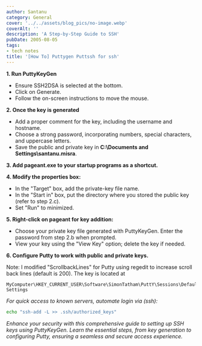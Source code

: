 ```yaml
---
author: Santanu
category: General
cover: '../../assets/blog_pics/no-image.webp'
coverAlt: ''
description: 'A Step-by-Step Guide to SSH' 
pubDate: 2005-08-05
tags:
- tech notes
title: '[How To] Puttygen Puttssh for ssh'
---
```

**1. Run PuttyKeyGen**

-  Ensure SSH2DSA is selected at the bottom.
-  Click on Generate.
-  Follow the on-screen instructions to move the mouse.

**2. Once the key is generated**

-  Add a proper comment for the key, including the username and hostname.
-  Choose a strong password, incorporating numbers, special characters, and uppercase letters.
-  Save the public and private key in **C:\\Documents and Settings\\santanu.misra**.

**3. Add pageant.exe to your startup programs as a shortcut.**

**4. Modify the properties box:**

- In the "Target" box, add the private-key file name.
-  In the "Start in" box, put the directory where you stored the public key (refer to step 2.c).
-  Set "Run" to minimized.

**5. Right-click on pageant for key addition:**

-  Choose your private key file generated with PuttyKeyGen. Enter the password from step 2.b when prompted.
-  View your key using the "View Key" option; delete the key if needed.

**6. Configure Putty to work with public and private keys.**

Note: I modified "ScrollbackLines" for Putty using regedit to increase scroll back lines (default is 200). The key is
located at 
```text
MyComputer\HKEY_CURRENT_USER\Software\SimonTatham\PuttY\Sessions\Default Settings
````

*For quick access to known servers, automate login via (ssh):*
```bash title="bash"
echo "ssh-add -L >> .ssh/authorized_keys"
```
*Enhance your security with this comprehensive guide to setting up SSH keys using PuttyKeyGen. Learn the essential steps, from key generation to configuring Putty, ensuring a seamless and secure access experience.*

